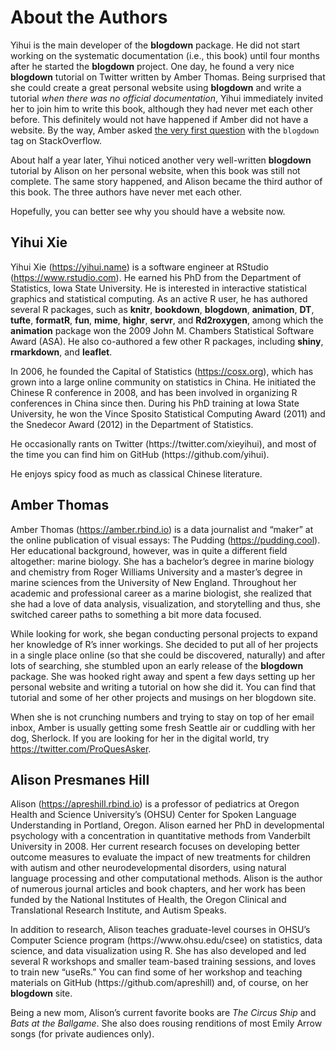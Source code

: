# About the Authors {#author .unnumbered}

Yihui is the main developer of the **blogdown** package. He did not start working on the systematic documentation (i.e., this book) until four months after he started the **blogdown** project. One day, he found a very nice **blogdown** tutorial on Twitter written by Amber Thomas. Being surprised that she could create a great personal website using **blogdown** and write a tutorial _when there was no official documentation_, Yihui immediately invited her to join him to write this book, although they had never met each other before. This definitely would not have happened if Amber did not have a website. By the way, Amber asked [the very first question](https://stackoverflow.com/q/41176194/559676) with the `blogdown` tag on StackOverflow.

About half a year later, Yihui noticed another very well-written **blogdown** tutorial by Alison on her personal website, when this book was still not complete. The same story happened, and Alison became the third author of this book. The three authors have never met each other.

Hopefully, you can better see why you should have a website now.

## Yihui Xie {-}

Yihui Xie (<https://yihui.name>) is a software engineer at RStudio (<https://www.rstudio.com>). He earned his PhD from the Department of Statistics, Iowa State University. He is interested in interactive statistical graphics and statistical computing. As an active R user, he has authored several R packages, such as **knitr**, **bookdown**, **blogdown**, **animation**, **DT**, **tufte**, **formatR**, **fun**, **mime**, **highr**, **servr**, and **Rd2roxygen**, among which the **animation** package won the 2009 John M. Chambers Statistical Software Award (ASA). He also co-authored a few other R packages, including **shiny**, **rmarkdown**, and **leaflet**.

In 2006, he founded the Capital of Statistics (<https://cosx.org>), which has grown into a large online community on statistics in China. He initiated the Chinese R conference in 2008, and has been involved in organizing R conferences in China since then. During his PhD training at Iowa State University, he won the Vince Sposito Statistical Computing Award (2011) and the Snedecor Award (2012) in the Department of Statistics.

He occasionally rants on Twitter (https://twitter.com/xieyihui), and most of the time you can find him on GitHub (https://github.com/yihui).

He enjoys spicy food as much as classical Chinese literature.

## Amber Thomas {-}

Amber Thomas (<https://amber.rbind.io>) is a data journalist and "maker" at the online publication of visual essays: The Pudding (<https://pudding.cool>). Her educational background, however, was in quite a different field altogether: marine biology. She has a bachelor's degree in marine biology and chemistry from Roger Williams University and a master's degree in marine sciences from the University of New England. Throughout her academic and professional career as a marine biologist, she realized that she had a love of data analysis, visualization, and storytelling and thus, she switched career paths to something a bit more data focused.

While looking for work, she began conducting personal projects to expand her knowledge of R's inner workings. She decided to put all of her projects in a single place online (so that she could be discovered, naturally) and after lots of searching, she stumbled upon an early release of the **blogdown** package. She was hooked right away and spent a few days setting up her personal website and writing a tutorial on how she did it. You can find that tutorial and some of her other projects and musings on her blogdown site.

When she is not crunching numbers and trying to stay on top of her email inbox, Amber is usually getting some fresh Seattle air or cuddling with her dog, Sherlock. If you are looking for her in the digital world, try <https://twitter.com/ProQuesAsker>.

## Alison Presmanes Hill {-}

Alison (<https://apreshill.rbind.io>) is a professor of pediatrics at Oregon Health and Science University's (OHSU) Center for Spoken Language Understanding in Portland, Oregon. Alison earned her PhD in developmental psychology with a concentration in quantitative methods from Vanderbilt University in 2008. Her current research focuses on developing better outcome measures to evaluate the impact of new treatments for children with autism and other neurodevelopmental disorders, using natural language processing and other computational methods. Alison is the author of numerous journal articles and book chapters, and her work has been funded by the National Institutes of Health, the Oregon Clinical and Translational Research Institute, and Autism Speaks.

In addition to research, Alison teaches graduate-level courses in OHSU's Computer Science program (https://www.ohsu.edu/csee) on statistics, data science, and data visualization using R. She has also developed and led several R workshops and smaller team-based training sessions, and loves to train new "useRs." You can find some of her workshop and teaching materials on GitHub (https://github.com/apreshill) and, of course, on her **blogdown** site.

Being a new mom, Alison's current favorite books are *The Circus Ship* and *Bats at the Ballgame*. She also does rousing renditions of most Emily Arrow songs (for private audiences only). 
